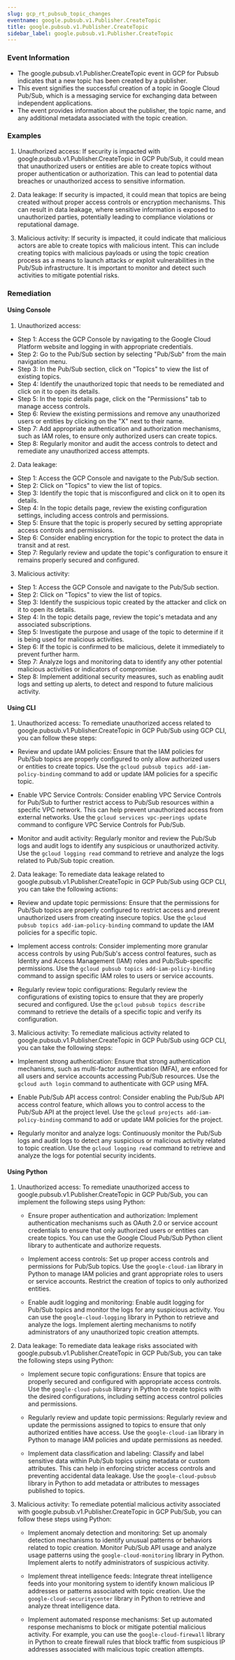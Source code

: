 ```yaml
--- 
slug: gcp_rt_pubsub_topic_changes
eventname: google.pubsub.v1.Publisher.CreateTopic
title: google.pubsub.v1.Publisher.CreateTopic
sidebar_label: google.pubsub.v1.Publisher.CreateTopic
---
```

                       
### Event Information

- The google.pubsub.v1.Publisher.CreateTopic event in GCP for Pubsub indicates that a new topic has been created by a publisher.
- This event signifies the successful creation of a topic in Google Cloud Pub/Sub, which is a messaging service for exchanging data between independent applications.
- The event provides information about the publisher, the topic name, and any additional metadata associated with the topic creation.


### Examples

1. Unauthorized access: If security is impacted with google.pubsub.v1.Publisher.CreateTopic in GCP Pub/Sub, it could mean that unauthorized users or entities are able to create topics without proper authentication or authorization. This can lead to potential data breaches or unauthorized access to sensitive information.

2. Data leakage: If security is impacted, it could mean that topics are being created without proper access controls or encryption mechanisms. This can result in data leakage, where sensitive information is exposed to unauthorized parties, potentially leading to compliance violations or reputational damage.

3. Malicious activity: If security is impacted, it could indicate that malicious actors are able to create topics with malicious intent. This can include creating topics with malicious payloads or using the topic creation process as a means to launch attacks or exploit vulnerabilities in the Pub/Sub infrastructure. It is important to monitor and detect such activities to mitigate potential risks.

### Remediation

#### Using Console

1. Unauthorized access:
- Step 1: Access the GCP Console by navigating to the Google Cloud Platform website and logging in with appropriate credentials.
- Step 2: Go to the Pub/Sub section by selecting "Pub/Sub" from the main navigation menu.
- Step 3: In the Pub/Sub section, click on "Topics" to view the list of existing topics.
- Step 4: Identify the unauthorized topic that needs to be remediated and click on it to open its details.
- Step 5: In the topic details page, click on the "Permissions" tab to manage access controls.
- Step 6: Review the existing permissions and remove any unauthorized users or entities by clicking on the "X" next to their name.
- Step 7: Add appropriate authentication and authorization mechanisms, such as IAM roles, to ensure only authorized users can create topics.
- Step 8: Regularly monitor and audit the access controls to detect and remediate any unauthorized access attempts.

2. Data leakage:
- Step 1: Access the GCP Console and navigate to the Pub/Sub section.
- Step 2: Click on "Topics" to view the list of topics.
- Step 3: Identify the topic that is misconfigured and click on it to open its details.
- Step 4: In the topic details page, review the existing configuration settings, including access controls and permissions.
- Step 5: Ensure that the topic is properly secured by setting appropriate access controls and permissions.
- Step 6: Consider enabling encryption for the topic to protect the data in transit and at rest.
- Step 7: Regularly review and update the topic's configuration to ensure it remains properly secured and configured.

3. Malicious activity:
- Step 1: Access the GCP Console and navigate to the Pub/Sub section.
- Step 2: Click on "Topics" to view the list of topics.
- Step 3: Identify the suspicious topic created by the attacker and click on it to open its details.
- Step 4: In the topic details page, review the topic's metadata and any associated subscriptions.
- Step 5: Investigate the purpose and usage of the topic to determine if it is being used for malicious activities.
- Step 6: If the topic is confirmed to be malicious, delete it immediately to prevent further harm.
- Step 7: Analyze logs and monitoring data to identify any other potential malicious activities or indicators of compromise.
- Step 8: Implement additional security measures, such as enabling audit logs and setting up alerts, to detect and respond to future malicious activity.

#### Using CLI

1. Unauthorized access: To remediate unauthorized access related to google.pubsub.v1.Publisher.CreateTopic in GCP Pub/Sub using GCP CLI, you can follow these steps:

- Review and update IAM policies: Ensure that the IAM policies for Pub/Sub topics are properly configured to only allow authorized users or entities to create topics. Use the `gcloud pubsub topics add-iam-policy-binding` command to add or update IAM policies for a specific topic.

- Enable VPC Service Controls: Consider enabling VPC Service Controls for Pub/Sub to further restrict access to Pub/Sub resources within a specific VPC network. This can help prevent unauthorized access from external networks. Use the `gcloud services vpc-peerings update` command to configure VPC Service Controls for Pub/Sub.

- Monitor and audit activity: Regularly monitor and review the Pub/Sub logs and audit logs to identify any suspicious or unauthorized activity. Use the `gcloud logging read` command to retrieve and analyze the logs related to Pub/Sub topic creation.

2. Data leakage: To remediate data leakage related to google.pubsub.v1.Publisher.CreateTopic in GCP Pub/Sub using GCP CLI, you can take the following actions:

- Review and update topic permissions: Ensure that the permissions for Pub/Sub topics are properly configured to restrict access and prevent unauthorized users from creating insecure topics. Use the `gcloud pubsub topics add-iam-policy-binding` command to update the IAM policies for a specific topic.

- Implement access controls: Consider implementing more granular access controls by using Pub/Sub's access control features, such as Identity and Access Management (IAM) roles and Pub/Sub-specific permissions. Use the `gcloud pubsub topics add-iam-policy-binding` command to assign specific IAM roles to users or service accounts.

- Regularly review topic configurations: Regularly review the configurations of existing topics to ensure that they are properly secured and configured. Use the `gcloud pubsub topics describe` command to retrieve the details of a specific topic and verify its configuration.

3. Malicious activity: To remediate malicious activity related to google.pubsub.v1.Publisher.CreateTopic in GCP Pub/Sub using GCP CLI, you can take the following steps:

- Implement strong authentication: Ensure that strong authentication mechanisms, such as multi-factor authentication (MFA), are enforced for all users and service accounts accessing Pub/Sub resources. Use the `gcloud auth login` command to authenticate with GCP using MFA.

- Enable Pub/Sub API access control: Consider enabling the Pub/Sub API access control feature, which allows you to control access to the Pub/Sub API at the project level. Use the `gcloud projects add-iam-policy-binding` command to add or update IAM policies for the project.

- Regularly monitor and analyze logs: Continuously monitor the Pub/Sub logs and audit logs to detect any suspicious or malicious activity related to topic creation. Use the `gcloud logging read` command to retrieve and analyze the logs for potential security incidents.

#### Using Python

1. Unauthorized access: To remediate unauthorized access to google.pubsub.v1.Publisher.CreateTopic in GCP Pub/Sub, you can implement the following steps using Python:

   - Ensure proper authentication and authorization: Implement authentication mechanisms such as OAuth 2.0 or service account credentials to ensure that only authorized users or entities can create topics. You can use the Google Cloud Pub/Sub Python client library to authenticate and authorize requests.

   - Implement access controls: Set up proper access controls and permissions for Pub/Sub topics. Use the `google-cloud-iam` library in Python to manage IAM policies and grant appropriate roles to users or service accounts. Restrict the creation of topics to only authorized entities.

   - Enable audit logging and monitoring: Enable audit logging for Pub/Sub topics and monitor the logs for any suspicious activity. You can use the `google-cloud-logging` library in Python to retrieve and analyze the logs. Implement alerting mechanisms to notify administrators of any unauthorized topic creation attempts.

2. Data leakage: To remediate data leakage risks associated with google.pubsub.v1.Publisher.CreateTopic in GCP Pub/Sub, you can take the following steps using Python:

   - Implement secure topic configurations: Ensure that topics are properly secured and configured with appropriate access controls. Use the `google-cloud-pubsub` library in Python to create topics with the desired configurations, including setting access control policies and permissions.

   - Regularly review and update topic permissions: Regularly review and update the permissions assigned to topics to ensure that only authorized entities have access. Use the `google-cloud-iam` library in Python to manage IAM policies and update permissions as needed.

   - Implement data classification and labeling: Classify and label sensitive data within Pub/Sub topics using metadata or custom attributes. This can help in enforcing stricter access controls and preventing accidental data leakage. Use the `google-cloud-pubsub` library in Python to add metadata or attributes to messages published to topics.

3. Malicious activity: To remediate potential malicious activity associated with google.pubsub.v1.Publisher.CreateTopic in GCP Pub/Sub, you can follow these steps using Python:

   - Implement anomaly detection and monitoring: Set up anomaly detection mechanisms to identify unusual patterns or behaviors related to topic creation. Monitor Pub/Sub API usage and analyze usage patterns using the `google-cloud-monitoring` library in Python. Implement alerts to notify administrators of suspicious activity.

   - Implement threat intelligence feeds: Integrate threat intelligence feeds into your monitoring system to identify known malicious IP addresses or patterns associated with topic creation. Use the `google-cloud-securitycenter` library in Python to retrieve and analyze threat intelligence data.

   - Implement automated response mechanisms: Set up automated response mechanisms to block or mitigate potential malicious activity. For example, you can use the `google-cloud-firewall` library in Python to create firewall rules that block traffic from suspicious IP addresses associated with malicious topic creation attempts.


 